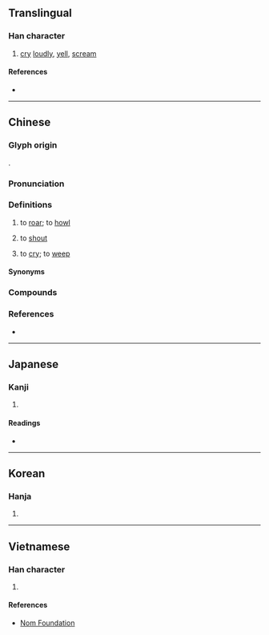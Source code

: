 {{character info}}
==Translingual==

===Han character===
{{Han char|rn=30|rad=口|as=14|sn=17|four=60032|canj=RYRO|ids=⿰口豪}}

# [[cry]] [[loudly]], [[yell]], [[scream]]

====References====
* {{Han ref|kx=0212.170|dkj=04481|dj=0435.010|hdz=10697.020|uh=568E|ud=22158|bh=C07A|bd=49274}}

----

==Chinese==
{{zh-forms}}

===Glyph origin===
{{Han compound|口|豪|ls=psc|c1=s|c2=p}}.

===Pronunciation===
{{zh-pron
|m=háo
|c=hou4
|mn=ml:hô/qz:hô͘/âu
|mn_note=hô/hô͘ - literary; âu - vernacular
|cat=v
}}

===Definitions===
{{zh-hanzi}}

# {{lb|zh|of an animal}} to [[roar]]; to [[howl]]
# {{lb|zh|of people}} to [[shout]]
# {{lb|zh|dialectal}} to [[cry]]; to [[weep]]

==== Synonyms ====
{{zh-dial|哭}}

===Compounds===
{{zh-der|嚎咷|嚎喪|悲嚎|喪聲嚎氣|嚎天喊地|乾嚎|嚎天動地|嚎啕痛哭|嚎啕大哭|嚎啕|神嚎鬼哭|鬼哭狼嚎|鬼哭神嚎}}

===References===
* {{R:yue:Hanzi}}

----

==Japanese==

===Kanji===
{{ja-kanji|grade=|rs=口14}}

# {{rfdef|ja|sort=口14}}

====Readings====
* {{ja-readings|on=[[かう]] (kau), [[ごう]] (gō)|kun=}}

----

==Korean==

===Hanja===
{{ko-hanja|hangeul=호|rv=ho|mr=ho}}

# {{rfdef|ko|sort=口14}}

----

==Vietnamese==

===Han character===
{{vi-hantu|[[hào]], [[gào]]|rs=口14}}

# {{rfdef|vi|sort=口14}}

====References====
* [http://nomfoundation.org/common/nom_details.php?codepoint=568e Nom Foundation]